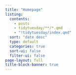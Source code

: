 ```yaml
---
title: "Homepage"
listing:
  contents:
    - posts
    - tidytuesday/**/*.qmd
    - "!tidytuesday/index.qmd"
  sort: "date desc"
  type: default
  categories: true
  sort-ui: false
  filter-ui: false
page-layout: full
title-block-banner: true
---
```

